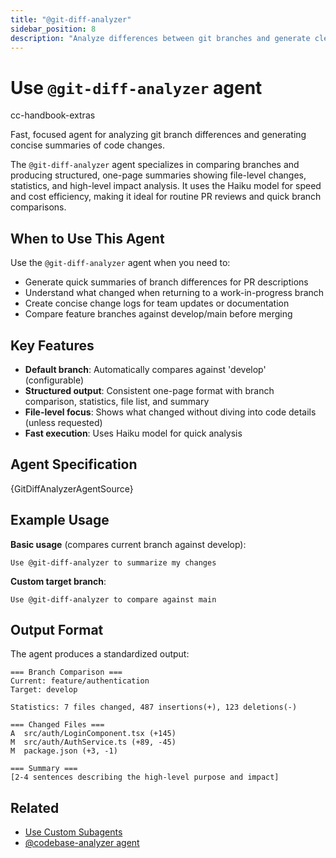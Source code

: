 ---
title: "@git-diff-analyzer"
sidebar_position: 8
description: "Analyze differences between git branches and generate clear, concise summaries of code changes"
---


# Use `@git-diff-analyzer` agent

<span className="badge badge--secondary">cc-handbook-extras</span>

Fast, focused agent for analyzing git branch differences and generating concise summaries of code changes.

The `@git-diff-analyzer` agent specializes in comparing branches and producing structured, one-page summaries showing file-level changes, statistics, and high-level impact analysis. It uses the Haiku model for speed and cost efficiency, making it ideal for routine PR reviews and quick branch comparisons.

## When to Use This Agent

Use the `@git-diff-analyzer` agent when you need to:

- Generate quick summaries of branch differences for PR descriptions
- Understand what changed when returning to a work-in-progress branch
- Create concise change logs for team updates or documentation
- Compare feature branches against develop/main before merging

## Key Features

- **Default branch**: Automatically compares against 'develop' (configurable)
- **Structured output**: Consistent one-page format with branch comparison, statistics, file list, and summary
- **File-level focus**: Shows what changed without diving into code details (unless requested)
- **Fast execution**: Uses Haiku model for quick analysis

## Agent Specification

<CodeBlock language="markdown">
{GitDiffAnalyzerAgentSource}
</CodeBlock>

## Example Usage

**Basic usage** (compares current branch against develop):
```
Use @git-diff-analyzer to summarize my changes
```

**Custom target branch**:
```
Use @git-diff-analyzer to compare against main
```

## Output Format

The agent produces a standardized output:

```
=== Branch Comparison ===
Current: feature/authentication
Target: develop

Statistics: 7 files changed, 487 insertions(+), 123 deletions(-)

=== Changed Files ===
A  src/auth/LoginComponent.tsx (+145)
M  src/auth/AuthService.ts (+89, -45)
M  package.json (+3, -1)

=== Summary ===
[2-4 sentences describing the high-level purpose and impact]
```

## Related

- [Use Custom Subagents](../../tips-and-tricks/subagents)
- [@codebase-analyzer agent](./codebase-analyzer.mdx)
